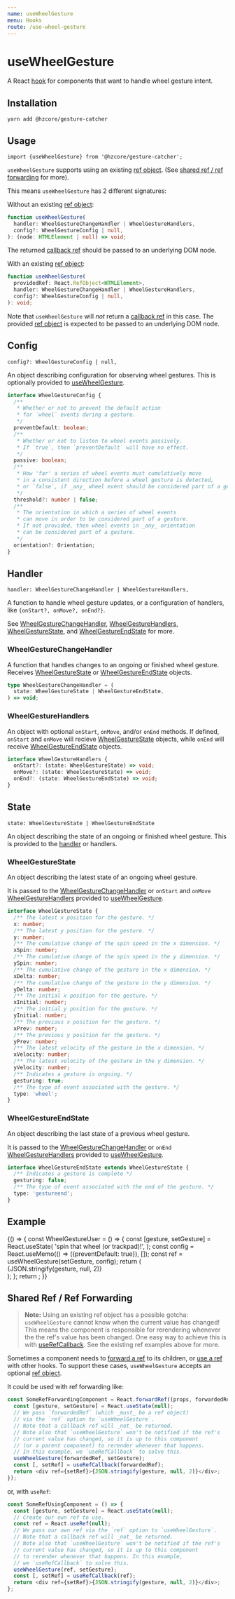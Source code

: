 ```yaml
---
name: useWheelGesture
menu: Hooks
route: /use-wheel-gesture
---
```



# useWheelGesture

A React [hook] for components that want to handle wheel gesture intent.

## Installation

```shell
yarn add @hzcore/gesture-catcher
```

## Usage

```
import {useWheelGesture} from '@hzcore/gesture-catcher';
```

`useWheelGesture` supports using an existing [ref object].
(See [shared ref / ref forwarding] for more).

This means `useWheelGesture` has 2 different signatures:

Without an existing [ref object]:

```ts
function useWheelGesture(
  handler: WheelGestureChangeHandler | WheelGestureHandlers,
  config?: WheelGestureConfig | null,
): (node: HTMLElement | null) => void;
```

The returned [callback ref] should be passed to an underlying DOM node.

With an existing [ref object]:

```ts
function useWheelGesture(
  providedRef: React.RefObject<HTMLElement>,
  handler: WheelGestureChangeHandler | WheelGestureHandlers,
  config?: WheelGestureConfig | null,
): void;
```

Note that `useWheelGesture` will _not_ return a [callback ref] in this case.
The provided [ref object] is expected to be passed to an underlying DOM node.

## Config

`config?: WheelGestureConfig | null,`

An object describing configuration for observing wheel gestures.
This is optionally provided to [useWheelGesture].

```ts
interface WheelGestureConfig {
  /**
   * Whether or not to prevent the default action
   * for `wheel` events during a gesture.
   */
  preventDefault: boolean;
  /**
   * Whether or not to listen to wheel events passively.
   * If `true`, then `preventDefault` will have no effect.
   */
  passive: boolean;
  /**
   * How 'far' a series of wheel events must cumulatively move
   * in a consistent direction before a wheel gesture is detected,
   * or `false`, if _any_ wheel event should be considered part of a gesture.
   */
  threshold?: number | false;
  /**
   * The orientation in which a series of wheel events
   * can move in order to be considered part of a gesture.
   * If not provided, then wheel events in _any_ orientation
   * can be considered part of a gesture.
   */
  orientation?: Orientation;
}
```

## Handler

`handler: WheelGestureChangeHandler | WheelGestureHandlers,`

A function to handle wheel gesture updates, or a configuration of handlers,
like `{onStart?, onMove?, onEnd?}`.

See [WheelGestureChangeHandler], [WheelGestureHandlers],
[WheelGestureState], and [WheelGestureEndState] for more.

### WheelGestureChangeHandler

A function that handles changes to an ongoing or finished wheel gesture.
Receives [WheelGestureState] or [WheelGestureEndState] objects.

```ts
type WheelGestureChangeHandler = (
  state: WheelGestureState | WheelGestureEndState,
) => void;
```

### WheelGestureHandlers

An object with optional `onStart`, `onMove`, and/or `onEnd` methods.
If defined, `onStart` and `onMove` will recieve [WheelGestureState] objects,
while `onEnd` will receive [WheelGestureEndState] objects.

```ts
interface WheelGestureHandlers {
  onStart?: (state: WheelGestureState) => void;
  onMove?: (state: WheelGestureState) => void;
  onEnd?: (state: WheelGestureEndState) => void;
}
```

## State

`state: WheelGestureState | WheelGestureEndState`

An object describing the state of an ongoing or finished wheel gesture.
This is provided to the [handler] or handlers.

### WheelGestureState

An object describing the latest state of an ongoing wheel gesture.

It is passed to the [WheelGestureChangeHandler]
or `onStart` and `onMove` [WheelGestureHandlers] provided to [useWheelGesture].

```ts
interface WheelGestureState {
  /** The latest x position for the gesture. */
  x: number;
  /** The latest y position for the gesture. */
  y: number;
  /** The cumulative change of the spin speed in the x dimension. */
  xSpin: number;
  /** The cumulative change of the spin speed in the y dimension. */
  ySpin: number;
  /** The cumulative change of the gesture in the x dimension. */
  xDelta: number;
  /** The cumulative change of the gesture in the y dimension. */
  yDelta: number;
  /** The initial x position for the gesture. */
  xInitial: number;
  /** The initial y position for the gesture. */
  yInitial: number;
  /** The previous x position for the gesture. */
  xPrev: number;
  /** The previous y position for the gesture. */
  yPrev: number;
  /** The latest velocity of the gesture in the x dimension. */
  xVelocity: number;
  /** The latest velocity of the gesture in the y dimension. */
  yVelocity: number;
  /** Indicates a gesture is ongoing. */
  gesturing: true;
  /** The type of event associated with the gesture. */
  type: 'wheel';
}
```

### WheelGestureEndState

An object describing the last state of a previous wheel gesture.

It is passed to the [WheelGestureChangeHandler]
or `onEnd` [WheelGestureHandlers] provided to [useWheelGesture].

```ts
interface WheelGestureEndState extends WheelGestureState {
  /** Indicates a gesture is complete */
  gesturing: false;
  /** The type of event associated with the end of the gesture. */
  type: 'gestureend';
}
```

## Example

<Playground>
  {() => {
    const WheelGestureUser = () => {
      const [gesture, setGesture] = React.useState(
        'spin that wheel (or trackpad)!',
      );
      const config = React.useMemo(() => ({preventDefault: true}), []);
      const ref = useWheelGesture(setGesture, config);
      return (
        <div
          ref={ref}
          style={{
            display: 'flex',
            justifyContent: 'center',
            alignItems: 'center',
            width: '100%',
            height: 250,
            fontSize: '2em',
          }}
        >
          {JSON.stringify(gesture, null, 2)}
        </div>
      );
    };
    return <WheelGestureUser />;
  }}
</Playground>

## Shared Ref / Ref Forwarding

> **Note:** Using an existing ref object has a possible gotcha:
> `useWheelGesture` cannot know when the current value has changed!
> This means the component is responsible for rerendering
> whenever the the ref's value has been changed.
> One easy way to achieve this is with [useRefCallback].
> See the existing ref examples above for more.

Sometimes a component needs to [forward a ref] to its children,
or [use a ref][useref] with other hooks.
To support these cases, `useWheelGesture` accepts an optional [ref object].

It could be used with ref forwarding like:

```js
const SomeRefForwardingComponent = React.forwardRef((props, forwardedRef) => {
  const [gesture, setGesture] = React.useState(null);
  // We pass `forwardedRef` (which _must_ be a ref object)
  // via the `ref` option to `useWheelGesture`.
  // Note that a callback ref will _not_ be returned.
  // Note also that `useWheelGesture` won't be notified if the ref's
  // current value has changed, so it is up to this component
  // (or a parent component) to rerender whenever that happens.
  // In this example, we `useRefCallback` to solve this.
  useWheelGesture(forwardedRef, setGesture);
  const [, setRef] = useRefCallback(forwardedRef);
  return <div ref={setRef}>{JSON.stringify(gesture, null, 2)}</div>;
});
```

or, with `useRef`:

```js
const SomeRefUsingComponent = () => {
  const [gesture, setGesture] = React.useState(null);
  // Create our own ref to use.
  const ref = React.useRef(null);
  // We pass our own ref via the `ref` option to `useWheelGesture`.
  // Note that a callback ref will _not_ be returned.
  // Note also that `useWheelGesture` won't be notified if the ref's
  // current value has changed, so it is up to this component
  // to rerender whenever that happens. In this example,
  // we `useRefCallback` to solve this.
  useWheelGesture(ref, setGesture);
  const [, setRef] = useRefCallback(ref);
  return <div ref={setRef}>{JSON.stringify(gesture, null, 2)}</div>;
};
```

[hook]: https://reactjs.org/docs/hooks-overview.html
[ref]: https://reactjs.org/docs/refs-and-the-dom.html
[useref]: https://reactjs.org/docs/hooks-reference.html#useref
[ref object]: https://reactjs.org/docs/refs-and-the-dom.html#accessing-refs
[callback ref]: https://reactjs.org/docs/refs-and-the-dom.html#callback-refs
[forward a ref]: https://reactjs.org/docs/forwarding-refs.html
[userefcallback]: /use-ref-callback
[installation]: #installation
[usage]: #usage
[config]: #config
[handler]: #handler
[state]: #state
[example]: #example
[shared ref / ref forwarding]: #shared-ref--ref-forwarding
[usewheelgesture]: #usage
[wheelgesturechangehandler]: #wheelgesturechangehandler
[wheelgesturehandlers]: #wheelgesturehandlers
[wheelgestureconfig]: #wheelgestureconfig
[wheelgesturestate]: #wheelgesturestate
[wheelgestureendstate]: #wheelgestureendstate
